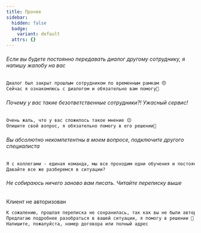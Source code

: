 ```yaml
---
title: Прочее
sidebar:
  hidden: false
  badge:
    variant: default
  attrs: {}
---
```

###### Если вы будете постоянно передавать диалог другому сотруднику, я напишу жалобу на вас

```txt
Диалог был закрыт прошлым сотрудником по временным рамкам 😞
Сейчас я ознакомлюсь с диалогом и обязательно вам помогу🙏
```

###### Почему у вас такие безответственные сотрудники?! Ужасный сервис!

```txt
Очень жаль, что у вас сложилось такое мнение 😔
Опишите свой вопрос, я обязательно помогу в его решении🙏
```

###### Вы абсолютно некомпетентны в моем вопросе, подключите другого специалиста

```txt
Я с коллегами - единая команда, мы все проходим одни обучения и постоянно повышаем квалификацию 🙂
Давайте все же разберемся в ситуации?
```

###### Не собираюсь ничего заново вам писать. Читайте переписку выше

Клиент не авторизован

```txt
К сожалению, прошлая переписка не сохранилась, так как вы не были авторизованы 😔
Предлагаю подробнее разобраться в вашей ситуации, я помогу в решении 🙏
Напишите, пожалуйста, номер договора или полный адрес
```
